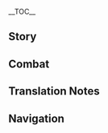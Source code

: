 {{CharacterTabs}}
{{LanguageTabs}}
{{Stub|1={{Meta/VO|tl=1|Japanese}}}}
__TOC__
==Story==
{{VO/Story
|character           = Xinyan
|language            = ja
|name                = 辛炎
|vo_01_01_title      = 初めまして…
|vo_01_01_subtitle   = Hello
|vo_01_01_file       = VO_{language}{character} Hello.ogg
|vo_01_01_tx         = アタイは辛炎、璃月港唯一のロックミュージシャンだ。最近、コンサートツアーをやろうと思っててな、えーと場所は…あんた、色んなところを巡ってる旅人だよな？アタイをその旅に加えろ！どこへ行こうと構わねぇ！
|vo_01_01_rm         = Atai wa Shin'en, Riiywe-kou yuuitsu no rokku myuujishan da. Saikin, konsaato tsuaa wo yarou to omottete na, eeto basho wa... Anta, ironna tokoro wo megutteru Tabibito da yo na? Atai wo sono tabi ni kuwaero! Doko he ikou to kamawanee!
|vo_01_01_tl         = 
|vo_02_01_title      = 世間話・勢い
|vo_02_01_subtitle   = Chat: Vigor
|vo_02_01_file       = VO_{language}{character} Chat - Vigor.ogg
|vo_02_01_tx         = ロックに欠かせないのが情熱だ&mdash;&mdash;おい、ぼーとしてないでさっさと動け！
|vo_02_01_rm         = Rokku ni kakasenai no ga jounetsu da{{lmdash}} Oi, boo to shitenaide sassato ugoke!
|vo_02_01_tl         = 
|vo_02_02_title      = 世間話・新曲
|vo_02_02_subtitle   = Chat: New Song
|vo_02_02_file       = VO_{language}{character} Chat - New Song.ogg
|vo_02_02_tx         = 一曲弾いてやろうか、アタイの新曲だぞ？
|vo_02_02_rm         = Ikkyoku hiite yarou ka, atai no shinkyoku da zo?
|vo_02_02_tl         = 
|vo_02_03_title      = 世間話・注目
|vo_02_03_subtitle   = Chat: Look!
|vo_02_03_file       = VO_{language}{character} Chat - Look.ogg
|vo_02_03_tx         = あっち見ろ！なんかすげえロックなものがあるみたいだぞ。
|vo_02_03_rm         = Acchi miro! Nanka sugee rokku na mono ga aru mitai da zo.
|vo_02_03_tl         = 
|vo_03_01_title      = 雨の日…
|vo_03_01_subtitle   = When It Rains
|vo_03_01_file       = VO_{language}{character} When It Rains.ogg
|vo_03_01_tx         = すげえ雨降ってるな…琴が濡れないように気をつけねーと。
|vo_03_01_rm         = Sugee ame futteru na... Koto ga nurenai you ni ki wo tsukenee to.
|vo_03_01_tl         = 
|vo_03_02_title      = 雷の日…
|vo_03_02_subtitle   = When Thunder Strikes
|vo_03_02_file       = VO_{language}{character} When Thunder Strikes.ogg
|vo_03_02_tx         = どうやらすぐには止んでくれないみたいだ…ん～、でもステージは延期しねーぞ！
|vo_03_02_rm         = Douyara sugu ni wa yande kurenai mitai da... N~, demo suteeji wa enki shinee zo!
|vo_03_02_tl         = 
|vo_03_03_title      = 雪の日…
|vo_03_03_subtitle   = When It Snows
|vo_03_03_file       = VO_{language}{character} When It Snows.ogg
|vo_03_03_tx         = うーん…この天気の中でどう観客を引きつけるか…そうだ！「猛吹雪の極限忍耐力ロック挑戦！」なんてやってみるのはどうだ？
|vo_03_03_rm         = Uun... Kono tenki no naka de dou kankyaku wo hikitsukeru ka... Sou da! "Moufubuki no Kyokugen Nintairyoku Rokku Chousen!" nante yatte miru no wa dou da?
|vo_03_03_tl         = 
|vo_03_04_title      = 暴風の日…
|vo_03_04_subtitle   = When the Wind Is Blowing
|vo_03_04_file       = VO_{language}{character} When the Wind Is Blowing.ogg
|vo_03_04_tx         = やばっ、どっか隠れないと髪型が乱れる！
|vo_03_04_rm         = Yaba', dokka kakurenai to kamigata ga midareru!
|vo_03_04_tl         = 
|vo_04_01_title      = おはよう…
|vo_04_01_subtitle   = Good Morning
|vo_04_01_file       = VO_{language}{character} Good Morning.ogg
|vo_04_01_tx         = おっす、さっきまで喉を開く練習をしてたんだ。今日も喉は絶好調だぞ。
|vo_04_01_rm         = Ossu, sakki made nodo wo hiraku renshuu wo shiteta nda. Kyou mo nodo wa zekkouchou da zo.
|vo_04_01_tl         = 
|vo_04_02_title      = こんにちは…
|vo_04_02_subtitle   = Good Afternoon
|vo_04_02_file       = VO_{language}{character} Good Afternoon.ogg
|vo_04_02_tx         = あがりあがり、ふわぁー&mdash;&mdash;用事がないんならちょっと寝てくる…
|vo_04_02_rm         = Agari agari, fuwaaa{{lmdash}} Youji ga nai n nara chotto nete kuru...
|vo_04_02_tl         = 
|vo_04_03_title      = こんばんは…
|vo_04_03_subtitle   = Good Evening
|vo_04_03_file       = VO_{language}{character} Good Evening.ogg
|vo_04_03_tx         = いよいよ開演だ、一緒に盛り上がろーぜ！
|vo_04_03_rm         = Iyo iyo kaien da, issho ni moriagaroo ze!
|vo_04_03_tl         = 
|vo_04_04_title      = おやすみ…
|vo_04_04_subtitle   = Good Night
|vo_04_04_file       = VO_{language}{character} Good Night.ogg
|vo_04_04_tx         = おーわかった、先に寝ろ。ん、アタイはいつ寝るかって？まずは琴の手入れをして、それから曲の編集だな。ハハ、ステージの後は余韻ですぐには眠れねーよ。
|vo_04_04_rm         = Oo wakatta, saki ni nero. N, atai wa itsu neru ka tte? Mazu wa koto no teire wo shite, sore kara kyoku no henshuu da na. Haha, suteeji no ato wa yoin de sugu ni wa murenee yo.
|vo_04_04_tl         = 
|vo_05_01_title      = {name}自身について・強面
|vo_05_01_subtitle   = About {character}: Frightening
|vo_05_01_file       = VO_{language}{character} About {character} - Frightening.ogg
|vo_05_01_tx         = あんた、アタイが怖くねーのか？ハハッ、みんなはアタイのことを刀みてーな目つきで、着てる服も喋り方もめちゃくちゃだーって言うんだ。ヤツらはアタイと目があったらすぐ逃げ出す。ああ、なんだかな…スタイルが違うってだけなのに、アタイ、別に化け物じゃねーし…
|vo_05_01_rm         = Anta, atai ga kowakunee no ka? Haha', minna wa atai no koto wo katana mitee na metsuki de, kiteru fuku mo shaberikata mo mecha-kucha daa tte iu nda. Yatsura wa atai to me ga attara sugu nigedasu. Aa, nanda ka na... Sutairu ga chigau tte dake na no ni, atai, betsu ni bakemono ja nee shi...
|vo_05_01_tl         = 
|vo_05_02_title      = {name}自身について・ロック
|vo_05_02_subtitle   = About {character}: Rock 'N' Roll
|vo_05_02_file       = VO_{language}{character} About {character} - Rock 'N' Roll.ogg
|vo_05_02_tx         = ロックはフォンテーヌから伝わってきたもんだから、まあ新種の文化ってとこだな。はぁ…でも璃月じゃ不人気なんだよ、うるさいって言って嫌うヤツが多くてな。だからアタイは、アタイのステージを観に来てくれる人に感謝してる、ハハハ。
|vo_05_02_rm         = Rokku wa Fonteenu kara tsutawatte kita mon dakara, maa shinshu no bunka tte toko da na. Haa... Demo Riiywe ja funinki na nda yo, urusai tte itte kirau yatsu ga ookute na. Dakara atai wa, atai no suteeji wo mi ni kite kureru hito ni kansha shiteru, hahaha.
|vo_05_02_tl         = 
|vo_06_01_title      = ライブ体験について…
|vo_06_01_subtitle   = About Us: The Audience
|vo_06_01_file       = VO_{language}{character} About Us - The Audience.ogg
|vo_06_01_tx         = アタイのステージを見に来たのか？ハハハ、じゃーもっと前に来い！前の方がもっと盛り上がるぞ。ンンッ、そんじゃ璃月港でここしかない限定ライブ始めるぞ！
|vo_06_01_rm         = Atai no suteeji wo mi ni kita no ka? Hahaha, jaa motto mae ni koi! Mae no hou ga motto moriagaru zo. Nn', sonja Riiywe-kou de koko shika nai gentei raibu hajimeru zo!
|vo_06_01_tl         = 
|vo_06_02_title      = 意気投合について…
|vo_06_02_subtitle   = About Us: Kindred Spirits
|vo_06_02_friendship = 6
|vo_06_02_file       = VO_{language}{character} About Us - Kindred Spirits.ogg
|vo_06_02_tx         = あんたとはわりと意気投合したが、あんたはこの世界の人間じゃないんだったな。まあ、それならこの世界のルールを気にせずに済むし&mdash;&mdash;それこそ人生ってもんだろ！つまんねぇルールとかさっさとなくなっちゃえばいい。縛られずに自由に生きるべきだと思わねぇか？
|vo_06_02_rm         = Anta to wa wari to iki-tougou shita ga, anta wa kono sekai no ningen ja nai ndatta na. Maa, sore nara kono sekai no ruuru wo ki ni sezu ni sumu shi{{lmdash}} Sore koso jinsei tte mon daro! Tsumannee ruuru to ka sassato naku nacchaeba ii. Jibararezu ni jiyuu ni ikiru beki da to omowanee ka?
|vo_06_02_tl         = 
|vo_06_03_title      = 招待について…
|vo_06_03_subtitle   = About Us: Invitation
|vo_06_03_friendship = 6
|vo_06_03_file       = VO_{language}{character} About Us - Invitation.ogg
|vo_06_03_tx         = アタイのロックにもっと音楽的な要素を加えてぇなって思ってる。なっ、あんたリズム感やばいからドラムでもやってみねぇか？やったことない？大丈夫だってビビんなよ。要するに勢いだ勢い！やってみろ、あんたセンスあるから絶対うまくやれるはずだって！
|vo_06_03_rm         = Atai no rokku ni motto ongakuteki na youso wo kuwaetee na tte omotteru. Na', anta rizumu-kan yabai kara doramu demo yatte minee ka? Yatta koto nai? Daijoubu da tte bibinna yo. You suru ni ikioi da ikioi! Yatte miro, anta sensu aru kara zettai umaku yareru hazu da tte!
|vo_06_03_tl         = 
|vo_07_01_title      = 「神の目」について…
|vo_07_01_subtitle   = About the [[Vision]]
|vo_07_01_friendship = 4
|vo_07_01_file       = VO_{language}{character} About the Vision.ogg
|vo_07_01_tx         = 「神の目」の炎をロックの伴奏に使うヤツは、テイワット中探してもアタイしかいねぇだろうな。この力にもっと畏敬の念を抱くべきだーって批判するヤツもいるけど。……神様が「神の目」をアタイにくれた以上、アタイの使い方だって一応神に認められてるってコトだよな？
|vo_07_01_rm         = "Kami no Me" no honoo wo rokku no bansou ni tsukau yatsu wa, Teiwatto-juu sagashite mo atai shika inee darou na. Kono chikara ni motto ikei no nen wo idaku beki daa tte hihan suru yatsu mo iru kedo. ......Kami-sama ga "Kami no Me" wo atai ni kureta ijou, atai no tsukaikata datte ichiou kami ni mitomerareteru tte koto da yo na?
|vo_07_01_tl         = 
|vo_07_02_title      = シェアしたいこと・名付ける
|vo_07_02_subtitle   = Something to Share: Naming
|vo_07_02_file       = VO_{language}{character} Something to Share - Naming.ogg
|vo_07_02_tx         = この琴はアタイが作ったんだ。ホントはフォンテーヌのロック楽器みたいなのが作りたかったんだけど、作っていくうち、だんだん違うものになっちまってさ。こいつにはずっと名前をつけようとしてるんだが…例えば「炎琴」や「砕玉」とか、「定山」とか、でもなんかイマイチなんだよな…あんたなんかいい案ないか？
|vo_07_02_rm         = Kono koto wa atai ga tsukutta nda. Honto wa Fonteenu no rokku gakki mitai na no ga tsukuritakatta nda kedo, tsukutte iku uchi, dandan chigau mono ni nacchimatte sa. Koitsu ni wa zutto namae wo tsukeyou to shiteru nda ga... Tateoba "Enkin" ya "Saigyoku" toka, "Teizan" toka, demo nanka imaichi na nda yo na... Anta nanka ii an nai ka?
|vo_07_02_tl         = 
|vo_07_03_title      = シェアしたいこと・宴楽
|vo_07_03_subtitle   = Something to Share: Opera
|vo_07_03_file       = VO_{language}{character} Something to Share - Opera.ogg
|vo_07_03_tx         = あんた「宴楽」って知ってるか？金持ちが宴会で聴く音楽のことなんだけど。「こいつがすごいぞ」って煽ったり、「あいつがとんでもねえ」って歌ったりするんだ…そんなことに音楽を使うなんて、ああ、全然ロックじゃねぇ。
|vo_07_03_rm         = Anta "engaku" tte shitteru ka? Kanemochi ga engaku de kiku ongaku no koto na nda kedo. "Koitsu ga sugoi zo" tte aottari, "Aitsu ga tondemonee" tte utattari suru nda... Sonna koto ni ongaku wo tsukau nante, aa, zenzen rokku ja nee.
|vo_07_03_tl         = 
|vo_07_04_title      = 興味のあること…
|vo_07_04_subtitle   = Interesting Things
|vo_07_04_file       = VO_{language}{character} Interesting Things.ogg
|vo_07_04_tx         = 一番気に入ってるステージ衣装は、「霓裳花」で編んだ服だな。あんたも花くらいは見たことあるんじゃないか？赤くて情熱的なんだ！それにアタイのロックと最高に合う！
|vo_07_04_rm         = Ichiban ki ni natteru suteeji ishou wa, "geishoubana" de anda fuku da na. Anta mo hana kurai wa mita koto aru nja nai ka? Akakute jounetsuteki na nda! Sore ni atai no rokku to saikou ni au!
|vo_07_04_tl         = 
|vo_08_01_title      = 香菱について…
|vo_08_01_subtitle   = About [[Xiangling]]
|vo_08_01_friendship = 4
|vo_08_01_file       = VO_{language}{character} About Xiangling.ogg
|vo_08_01_tx         = アタイはよく「万民堂」で夜食を食べるんだけど、香菱が忙しくない時はいつも話しかけてくれるんだ。たまに、遅くまで二人で話しこんじゃったりさ。うん？何を注文したかって？あー…ぶっちゃけアタイが注文するんじゃなくって、香菱が作ってくれたものを食べてるだけなんだ。ハハハ、だから料理は毎回変わる、味もな。もうあの子のことは料理界の「ロックスター」って呼んでも全然いいと思うんだよなー！
|vo_08_01_rm         = Atai wa yoku "Banmindou" de yashoku wo taberu nda kedo, Shanrin ga isogashikunai toki wa itsumo hanashikakete kureru nda. Tama ni, osoku made futari de hanashi konjattari sa. Un? Nani wo chuumon shita ka tte? Aa... Bucchake atai ga chuumon suru nja nakute, Shanrin ga tsukutte kureta mono wo tabeteru dake na nda. Hahaha, dakara ryouri wa maikai kawaru, aji mo na. Mou ano ko no koto wa ryouri-kai no "rokkusutaa" tte yonde mo zenzen ii to omou nda yo naa!
|vo_08_01_tl         = 
|vo_08_02_title      = 鍾離について…
|vo_08_02_subtitle   = About [[Zhongli]]
|vo_08_02_friendship = 4
|vo_08_02_file       = VO_{language}{character} About Zhongli.ogg
|vo_08_02_tx         = 昔、誰もアタイのロックを聞いてくれなかった。でもある日、「うちでやってみないか？合格すれば常駐の歌手として雇う」って急に彼に誘われてさ。やっとアタイの音楽を理解してくれるヤツが現れたって嬉しくてその話に乗ったんだけど。結局現地に行ってみたら、彼が葬儀業者の「往生堂」の客卿だったことを知った…どう考えてもアタイの音楽に合うわけないだろ、変なヤツだよ。
|vo_08_02_rm         = Mukashi, dare mo atai no rokku wo kiite kurenakatta. Demo aru hi, "Uchi de yatte minai ka? Goukaku sureba jouchuu no kashu toshite yatou" tte kyuu ni kare ni sasowarete sa. Yatto atai no ongaku wo rikai shite kureru yatsu ga arawareta tte ureshikute sono hanashi ni notta nda kedo. Kekkyoku genchi ni itte mitara, kare ga sougi gyousha no "Oujou-dou" no kakkei datta koto wo shitta... Dou kangaete mo atai no ongaku ni au wake nai daro, hen na yatsu da yo.
|vo_08_02_tl         = 
|vo_08_03_title      = 凝光について…
|vo_08_03_subtitle   = About [[Ningguang]]
|vo_08_03_friendship = 4
|vo_08_03_file       = VO_{language}{character} About Ningguang.ogg
|vo_08_03_tx         = あんた、千岩軍って知ってるだろ？ヤツらには、いつもアタイのライブをダメにされてきてさ。ここにステージを作るのは禁止だとか、そこはダメだとかホント面倒くさい連中だよ…でも、アタイがそのことを総務司にクレーム入れたら、あの「天権」が璃月のナントカを改訂してくれたみたいでさ…とにかく、そのナントカってルールで今後はステージを専用スペースに建てることになって、事前申請もしなくちゃいけなくなった、あ～…相変わらず面倒くせぇ。まあでも、昔みたいにあちこち追い出されず済むようになったよ。
|vo_08_03_rm         = Anta, Sengangun tte shitteru daro? Yatsura ni wa, itsumo atai no raibu wo dame ni sarete kite sa. Koko ni suteeji wo tsukuru no wa kinshi da to ka, soko wa dame da to ka honto mendokusai renchuu da yo... Demo, atai ga sono koto wo Soumu-shi ni kureemu iretara, ano "Tenchuen" ga Riiywe no nantoka wo kaitei shite kureta mitai de sa... Tonikaku, sono nantoka tte ruuru de kongo wa suteeji wo sen'you supeesu ni tateru koto ni natte, jizen shinsei mo shinakucha ikenaku natta, a~... Aikawarazu mendokusee. Maa demo, mukashi mitai ni achikochi oidasarezu sumu you ni natta yo.
|vo_08_03_tl         = 
|vo_08_04_title      = 白朮について…
|vo_08_04_subtitle   = About [[Baizhu]]
|vo_08_04_friendship = 4
|vo_08_04_file       = VO_{language}{character} About Baizhu.ogg
|vo_08_04_tx         = 白朮先生が処方してくれる薬は喉のケアにめっちゃ良いんだ。で、過去にお礼を言いに彼の前で即興ロック演奏したら…彼の蛇が気絶しちゃってさ。あれ以来あの蛇、アタイを見かけると必死に白朮先生の服の中に逃げようとするんだ、ハハハ。あとで聞いたけど、蛇って振動にすっごい敏感らしいな。
|vo_08_04_rm         = Byakujutsu-sensei ga shohou shite kureru kusuri wa nodo no kea ni meccha ii nda. De, kako ni o-rei wo ii ni kare no mae de sokkyou rokku ensou shitara... Kare no hebi ga kizetsu shichatte sa. Are irai ano hebi, atai wo mikakeru to hisshi ni Byakujutsu-sensei no fuku no naka ni nigeyou to suru nda, hahaha. Ato de kiita kedo, hebi tte shindou ni suggoi binkan rashii na.
|vo_08_04_tl         = 
|vo_08_05_title      = 北斗について…
|vo_08_05_subtitle   = About [[Beidou]]
|vo_08_05_friendship = 4
|vo_08_05_file       = VO_{language}{character} About Beidou.ogg
|vo_08_05_tx         = 彼女か？率直で肝っ玉がでかくて気が合うヤツだよ。「死兆星」号の武勇伝がマジでかっこいい、あの話からロックのインスピレーションをたくさんもらったぜ！ハハハ、特別に、あいつらに歌を作ったこともある。今じゃアタイが歌い始めたら、ほとんどの船員が一緒に歌ってくれる、もう船歌でいいんじゃないかって思うね！
|vo_08_05_rm         = Kanojo ka? Socchoku de kimottama ga dekakute ki ga au yatsu da yo. "Shichousei"-go no buyuuden ga maji de kakkoii, ano hanashi kara rokku no insupireeshon wo takusan moratta ze! Hahaha, tokubetsu ni, aitsura ni uta wo tsukutta koto mo aru. Ima ja atai ga utaihajimetara, hotondo no sen'in ga issho ni utatte kureru, mou funauta de ii nja nai ka tte omou ne!
|vo_08_05_tl         = 
|vo_08_06_title      = 重雲について…
|vo_08_06_subtitle   = About [[Chongyun]]
|vo_08_06_friendship = 4
|vo_08_06_file       = VO_{language}{character} About Chongyun.ogg
|vo_08_06_tx         = あいつは最っ高に面白い！物静かで暗いヤツに見えるけど、全然違うぞ。昔、あいつが友達に連れて来られた時にステージ上にいるアタイに話しかけてきたんだけど、周りがうるさくて聞こえなくって。そしたら次の瞬間、いきなりステージに上がってアタイと一緒に歌い始めたんだ、しかもこれがめっちゃロックだったワケ。こーいうのがいわゆる「人は見かけによらない」っていうヤツなんだな！
|vo_08_06_rm         = Aitsu wa saikkou ni omoshiroi! Monoshizuka de kurai yatsu ni mieru kedo, zenzen chigau zo. Mukashi, aitsu ga tomodachi ni tsurete korareta toki ni suteeji-ue ni iru atai ni hanashikakete kita nda kedo, mawari ga urusakute kikoenaku tte. Soshitara tsugi no shunkan, ikinari suteeji ni agatte atai to issho ni utaihajimeta nda, shikamo kore ga meccha rokku datta wake. koo iu no ga iwayuru "hito wa mikake ni yoranai" tte iu yatsu na nda na!
|vo_08_06_tl         = 
|vo_08_07_title      = 胡桃について…
|vo_08_07_subtitle   = About [[Hu Tao]]
|vo_08_07_friendship = 4
|vo_08_07_file       = VO_{language}{character} About Hu Tao.ogg
|vo_08_07_tx         = 彼女、往生堂の堂主なのに、いっつも楽しそうな顔をしてんだよな、ちょっと何考えてんのか分かんねぇ。街中で会っても堂々とアタイに声を掛けてくるんだけど、「火遊びが好きな人は、商売繁盛のための保障ですね。」とか変なこと言っててよ…ちょ、ちょっと不気味だよな。
|vo_08_07_rm         = Kanojo, Oujou-dou no doushu na no ni, ittsumo tanoshisou na kao wo shite nda yo na, chotto nani kangaeten no ka wakannee. Machinaka de atte mo doudou to atai ni koe wo kakete kuru nda kedo, "Hiasobi ga suki na hito wa, shoubaihanjou no tame no hoshou desu ne." to ka hen na koto ittete yo... Cho, chotto bukimi da yo na.
|vo_08_07_tl         = 
|vo_08_08_title      = 雲菫について…
|vo_08_08_subtitle   = About [[Yun Jin]]
|vo_08_08_friendship = 4
|vo_08_08_file       = VO_{language}{character} About Yun Jin.ogg
|vo_08_08_tx         = こっそり教えてやるけど、誰にも言うなよ。あの人、ガチのロックファンなんだ。どんだけ忙しくても、アタイのライブを週に3回以上は見に来る。「和裕茶館」の看板娘っていったら、琴棋書画とか花鳥風月みたいなのを好むイメージだよな？きっと普段からストレス溜めてるにちげえねぇよ、ハハ。
|vo_08_08_rm         = Kossori oshiete yaru kedo, dare ni mo iu na yo. Ano hito, gachi no rokku fan na nda. Dondake isogashikute mo, atai no raibu wo shuu ni 3-kai ijou wa mi ni kuru. "Wayuu Chakan" no kanban musume tte ittara kinkishoga to ka kachoufuugetsu mitai na no wo konomu imeeji da yo na? Kitto fudan kara sutoresu tameteru ni shigeenee yo, haha.
|vo_08_08_tl         = 
|vo_09_01_title      = {name}を知る・1
|vo_09_01_subtitle   = More About {character}: I
|vo_09_01_file       = VO_{language}{character} More About {character} - 01.ogg
|vo_09_01_tx         = アタイを知りたい？ハハッ、フツーのヤツならアタイと目があった時点で逃げ出すぞ、あんた変わってるな。いいよ、じゃ…まずアタイのロックから教えてやろうか！
|vo_09_01_rm         = Atai wo shiritai? Haha', futsuu no yatsu nara atai to me ga atta jiten de nigedasu zo, anta kawatteru na. Ii yo, ja... Mazu atai no rokku kara oshiete yarou ka!
|vo_09_01_tl         = 
|vo_09_02_title      = {name}を知る・2
|vo_09_02_subtitle   = More About {character}: II
|vo_09_02_friendship = 3
|vo_09_02_file       = VO_{language}{character} More About {character} - 02.ogg
|vo_09_02_tx         = 子供の頃、もっと女の子らしくしろって言われてきた。いろんなことを学ばされたけど、センスがないからうまく行くわけもなくてな、それで散々なこと言われたよ。でもロックは違う、教える人がいなくてもアタイはちゃんとできる。なのにそれでも「女の子らしくない」って言われる。フン、これが偏見っていうやつさ。
|vo_09_02_rm         = Kodomo no koro, motto onna no ko rashiku shiro tte iwarete kita. Ironna koto wo manabasareta kedo, sensu ga nai kara umaku iku wake mo nakute na, sore de sanzan na koto iwareta yo. Demo rokku wa chigau, oshieru hito ga inakute mo atai wa chanto dekiru. Na no ni sore demo "Onna no ko rashikunai" tte iwareru. Fun, kore ga henken tte iu yatsu sa.
|vo_09_02_tl         = 
|vo_09_03_title      = {name}を知る・3
|vo_09_03_subtitle   = More About {character}: III
|vo_09_03_friendship = 4
|vo_09_03_file       = VO_{language}{character} More About {character} - 03.ogg
|vo_09_03_tx         = 昨日のアタイと今日のアタイの違いに気付いたか？あんたに会うため、出かける前に顔のマッサージをしたんだ。それに目と口の筋肉をほぐすために鏡に向かって笑顔の練習もしたんだぞ？どうだ？いつもより優しく見えるよな？うん？…いつもより怖くなった？ふん…
|vo_09_03_rm         = Kinou no atai to kyou no atai no chigai ni kidzuita ka? Anta ni au tame, dekakeru mae ni kao no massaaji wo shita nda. Sore ni me to kuchi no kinniku wo hogusu tame ni kagami ni mukatte egao no renshuu mo shita nda zo? Dou da? Itsumo yori yasashiku mieru yo na? Un? ...Itsumo yori kowaku natta? Fun...
|vo_09_03_tl         = 
|vo_09_04_title      = {name}を知る・4
|vo_09_04_subtitle   = More About {character}: IV
|vo_09_04_friendship = 5
|vo_09_04_file       = VO_{language}{character} More About {character} - 04.ogg
|vo_09_04_tx         = 琴の練習に付き合って疲れたろ！そろそろ昼めしの時間だ。一緒に食べよーぜ、あんたの分まで作ったんだ！具はトマト、ソーセージに卵焼き…あん？こんなことするヤツに見えないって？バッ、バカにすんなよ！料理とか、可愛く盛り付けたりとか、べっ、別にいいじゃんかよ！
|vo_09_04_rm         = Koto no renshuu ni tsukiatte tsukaretaro! Sorosoro hirumeshi no jikan da. Issho ni tabeyoo ze, anta no bun made tsukutta nda! Gu wa tomato, sooseeji ni tamagoyaki... An? Konna koto suru yatsu ni mienai tte? Ba', baka ni sunna yo! Ryouri to ka, kawaiku moritsuketari to ka, be', betsu ni ii jan ka yo!
|vo_09_04_tl         = 
|vo_09_05_title      = {name}を知る・5
|vo_09_05_subtitle   = More About {character}: V
|vo_09_05_friendship = 6
|vo_09_05_file       = VO_{language}{character} More About {character} - 05.ogg
|vo_09_05_tx         = アタイはロックの反骨精神を崇拝してる。だからって、常に反抗的に生きてるってわけじゃないぞ。アタイだって普通の生活を過ごしてるよ。裁縫をして楽しんだり、花や魚を育てたり、可愛い料理を作ったり、好きなことしてる。それから…好きな人を作る、とか、な？
|vo_09_05_rm         = Atai wa rokku no hankotsuseishin wo suuhai shiteru. Dakara tte, tsune ni hankou-teki ni ikiteru tte wake ja nai zo. Atai da tte futsuu no seikatsu wo sugoshiteru yo. Saihou wo shite tanoshindari, hana ya sakana wo sodatetari, kawaii ryouri wo tsukuttari, suki na koto shiteru. Sore kara... Suki na hito wo tsukuru, to ka, na?
|vo_09_05_tl         = 
|vo_10_01_title      = {name}の趣味…
|vo_10_01_subtitle   = {character}'s Hobbies
|vo_10_01_file       = VO_{language}{character} Hobbies.ogg
|vo_10_01_tx         = 趣味はもちろんロック！あんた、今まで何かに全力で打ち込んだ経験はあるか？好きなものとひとつになった時、時間も空間も何もかも忘れて、全力で楽しんで、全力で発散する&mdash;&mdash;そう！この酔いしれるような感覚、もう何百回、何千回とやっても飽きねぇよ！
|vo_10_01_rm         = Shumi wa mochiron rokku! Anta, ima made nani ka ni zenryoku de uchikonda keiken wa aru ka? Suki na mono to hitotsu ni natta toki, jikan mo kuukan mo nani mo ka mo wasurete, zenryoku de tanoshinde, zenryoku de hassan suru{{lmdash}} Sou! Kono yoishireru you na kankaku, mou nanbyakkai, nanzenkai to yatte mo akinee yo!
|vo_10_01_tl         = 
|vo_10_02_title      = {name}の悩み…
|vo_10_02_subtitle   = {character}'s Troubles
|vo_10_02_file       = VO_{language}{character} Troubles.ogg
|vo_10_02_tx         = 悩みは街中の子供と目があったら、絶対泣かすこと。ああ、もっと優しく見える方法はないのか。思いついた方法は全部試したけど、全然効果がなかったんだ…
|vo_10_02_rm         = Nayami wa machijuu no kodomo to me ga attara, zettai nakasu koto. Aa, motto yasashiku mieru houhou wa nai no ka. Omoitsuita houhou wa zenbu tameshita kedo, zenzen kouka ga nakatta nda...
|vo_10_02_tl         = 
|vo_10_03_title      = 好きな食べ物…
|vo_10_03_subtitle   = Favorite Food
|vo_10_03_file       = VO_{language}{character} Favorite Food.ogg
|vo_10_03_tx         = 璃月港船舶局の昼めしはまじで旨い！脂っこくてお肉もいっぱい入っててさ。種類は少ねーけどアタイは飽きない！アタイから言わせれば、賄いのためだけに船舶局で一日働く価値はあるね。
|vo_10_03_rm         = Riiywe-kou senpakukyoku no hirumeshi wa maji de umai! Aburakkokute o-niku mo ippai haitte te sa. Shurui wa sukunee kedo atai wa akinai! Atai kara iwasereba, makanai no tame dake ni senpakukyoku de ichinichi hataraku kachi wa aru ne.
|vo_10_03_tl         = 
|vo_10_04_title      = 嫌いな食べ物…
|vo_10_04_subtitle   = Least Favorite Food
|vo_10_04_file       = VO_{language}{character} Least Favorite Food.ogg
|vo_10_04_tx         = 好き嫌いはほぼねーけど、あっさりした料理は嫌いだな。しょっぱいとか辛いとか、味がしっかりついた食べ物こそ料理って感じがする。もし「真珠翡翠白玉湯」しか料理がなかったとしたら、あらかじめ唐辛子とソースを用意しとく。
|vo_10_04_rm         = Sukikirai wa hobo nee kedo, assari shita ryouri wa kirai da na. Shoppai to ka karai to ka, aji ga shikkari tsuita tabemono koso ryouri tte kanji ga suru. Moshi "Shinju Hisui Shirotama Suupu" shika ryouri ga nakatta to shitara, arakajime tougarashi to soosu wo youi shitoku.
|vo_10_04_tl         = 

|vo_11_01_title      = 贈り物を受け取る・1<!-- Receiving a Gift -->
|vo_11_01_subtitle   = Receiving a Gift: I
|vo_11_01_file       = VO_{language}{character} Receiving a Gift - 01.ogg
|vo_11_01_tx         = 自然と体がリズムに乗ってきたぜ。ロックな料理だな！
|vo_11_01_rm         = Shizen to karada ga rizumu ni notte kita ze. Rokku na ryouri da na!
|vo_11_01_tl         = 
|vo_11_02_title      = 贈り物を受け取る・2
|vo_11_02_subtitle   = Receiving a Gift: II
|vo_11_02_file       = VO_{language}{character} Receiving a Gift - 02.ogg
|vo_11_02_tx         = 味は悪くない。ただ「パンチ」がちっと足りねぇな…アタイが盛ってやろうか？
|vo_11_02_rm         = Aji wa warukunai. Tada "panchi" ga chotto tarinee na... Atai ga sakatte yarou ka?
|vo_11_02_tl         = 
|vo_11_03_title      = 贈り物を受け取る・3
|vo_11_03_subtitle   = Receiving a Gift: III
|vo_11_03_file       = VO_{language}{character} Receiving a Gift - 03.ogg
|vo_11_03_tx         = 調味料を足してから食べたいんだけど、いいよな？
|vo_11_03_rm         = Choumiryou wo tashite kara tabetai nda kedo, ii yo na?
|vo_11_03_tl         = 
|vo_12_01_title      = 誕生日…
|vo_12_01_subtitle   = Birthday
|vo_12_01_file       = VO_{language}{character} Birthday.ogg
|vo_12_01_tx         = 誕生日おめでと！なっ、見てみろ、あんたのために特別に作った刺繍だ。フォンテーヌの人形を参考にして、アタイたち二人を模して縫ったんだ、最っ高に可愛いだろ？…なんだよその目は？アタイが刺繍できるってそんな変なことか？
|vo_12_01_rm         = Tanjoubi omodeto! Na', mite miro, anta no tame ni tokubetsu ni tsukutta shishuu da. Fonteenu no ningyou wo sankou ni shite, atai-tachi futari wo moshite nutta nda, saikkou ni kawaii daro? ...Nanda yo sono me wa? Atai ga shishuu dekiru tte sonna hen na koto ka?
|vo_12_01_tl         = 
|vo_13_01_title      = 突破した感想・起
|vo_13_01_subtitle   = Feelings About Ascension: Intro
|vo_13_01_ascension  = 1
|vo_13_01_file       = VO_{language}{character} Feelings About Ascension -  01.ogg
|vo_13_01_tx         = うん！このリズムだ！
|vo_13_01_rm         = Un! Kono rizumu da!
|vo_13_01_tl         = 
|vo_13_02_title      = 突破した感想・承
|vo_13_02_subtitle   = Feelings About Ascension: Building Up
|vo_13_02_ascension  = 2
|vo_13_02_file       = VO_{language}{character} Feelings About Ascension -  02.ogg
|vo_13_02_tx         = アッツアツの絶好調！今度のステージを楽しみにしてな！
|vo_13_02_rm         = Attsu-atsu no zekkouchou! Kondo no suteeji wo tanoshimi ni shite na!
|vo_13_02_tl         = 
|vo_13_03_title      = 突破した感想・転
|vo_13_03_subtitle   = Feelings About Ascension: Climax
|vo_13_03_ascension  = 4
|vo_13_03_file       = VO_{language}{character} Feelings About Ascension -  03.ogg
|vo_13_03_tx         = こんなに力を身につけた今なら、これまで作れなかったロックを生み出せるかもしれない！ありがとな、アタイの新作はあんたの期待を裏切ったりしねーぞ！
|vo_13_03_rm         = Konna ni chikara wo mi ni tsuketa ima nara, kore made tsukurenakatta rokku wo umidaseru kamo shirenai! Arigato na, atai no shinsaku wa anta no kitai wo uragittari shinee zo!
|vo_13_03_tl         = 
|vo_13_04_title      = 突破した感想・結
|vo_13_04_subtitle   = Feelings About Ascension: Conclusion
|vo_13_04_ascension  = 6
|vo_13_04_file       = VO_{language}{character} Feelings About Ascension -  04.ogg
|vo_13_04_tx         = やっばい！あんたの「パッション」、最っ高に感じた！そんじゃ、あんたのためだけのロックを、あんたのためだけに歌ってやるよ！
|vo_13_04_rm         = Yabbai! Anta no "passhon", saikkou ni kanjita! Sonja, anta no tame dake no rokku wo, anta no tame dake ni utatte yaru yo!
|vo_13_04_tl         = 
}}

==Combat==
{{Combat VO
|character           = Xinyan
|language            = ja
|skill_1_tx          = リズムに乗れるかい？
|skill_1_tl          = Can you catch the rhythm?
|skill_1_rm          = Rizumu ni noreru kai?
|skill_2_tx          = もっと熱くなれ！
|skill_2_tl          = Turn up the heat!
|skill_2_rm          = Motto atsuku nare!
|skill_3_tx          = 火花を散らせ！
|skill_3_tl          = Scatter the sparks!
|skill_3_rm          = Hibana wo chirase!
|burst_1_tx          = ロックの時間だぞ！
|burst_1_tl          = Time for rock!
|burst_1_rm          = Rokku no jikan da zo!
|burst_2_tx          = 反逆の歌を奏でろ！
|burst_2_tl          = Play the song of rebellion!
|burst_2_rm          = Hangyaku no uta wo kanadero!
|burst_3_tx          = アタイの最強の音を聞け！
|burst_3_tl          = Hear my strongest sound!
|burst_3_rm          = Atai no saikyou no oto wo kike!
|sprint-s_1_file     = Sprint Start 01,Sprint Start 02,Sprint Start 03
|glider_1_file       = Deploying Wind Glider 01,Deploying Wind Glider 02,Deploying Wind Glider 03

|chest_1_tx          = めでたいな、一曲演奏するぜ！
|chest_1_tl          = That's great, I'll play a song for you!
|chest_1_rm          = Medetai na, ikkyoku ensou suru ze!
|chest_2_tx          = 「ロック」じゃねぇか！
|chest_2_tl          = That's what I call "Rocking"!
|chest_2_rm          = "Rokku" ja nee ka!
|chest_3_tx          = ハイになってきたぜ！
|chest_3_tl          = I'm getting hyped!
|chest_3_rm          = Hai ni natte kita ze!
|low-hp_1_tx         = まだイントロだ…
|low-hp_1_tl         = Still the intro...
|low-hp_1_rm         = Mada intoro da...
|low-hp_2_tx         = 音楽性がやばいな。
|low-hp_2_tl         = What a crazy musicality.
|low-hp_2_rm         = Ongaku-sei ga yabai na.
|low-hp_3_tx         = この程度、もう慣れた。
|low-hp_3_tl         = I'm used to this much.
|low-hp_3_rm         = Kono teido, mou nareta.

|ally-low-hp_1_tx    = アタイのロックが援護する。
|ally-low-hp_1_tl    = My rock will back you up.
|ally-low-hp_1_rm    = Atai no rokku ga engo suru.
|ally-low-hp_2_tx    = こんなのはロックじゃねぇ！
|ally-low-hp_2_tl    = This isn't Rocking!
|ally-low-hp_2_rm    = Konna no wa rokku ja nee!

|fallen_1_tx         = リズムが……乱れた。
|fallen_1_tl         = The rhythm... got messed up.
|fallen_1_rm         = Rizumu ga...... midareta.
|fallen_2_tx         = 情熱が…足りなかった…
|fallen_2_tl         = I didn't have... enough passion...
|fallen_2_rm         = Jounetsu ga... tarinakatta...
|fallen_3_tx         = 音程を…取るべきだったか…
|fallen_3_tl         = I should have.. tuned the notes...
|fallen_3_rm         = Ontei wo... toru beki datta ka...
|hit-l_1_file        = Light Hit Taken 02
|hit-l_1_tx          = 全然ロックじゃねぇ！
|hit-l_1_tl          = This isn't Rocking at all!
|hit-l_1_rm          = Zenzen rokku ja nee.
|hit-l_2_file        = Light Hit Taken 01,Light Hit Taken 03,Light Hit Taken 04,Light Hit Taken 05,Light Hit Taken 06
|hit-h_1_file        = Heavy Hit Taken 02
|hit-h_1_tx          = ちっ！アタイの琴がっ！
|hit-h_1_tl          = Tch! My guitar!<ref group="TN •">She refers to her guitar as a {{ja|琴}}, meaning a traditional Chinese stringed instrument in this case.</ref>
|hit-h_1_rm          = Chi'! Atai no koto ga'!
|hit-h_2_file        = Heavy Hit Taken 01,Heavy Hit Taken 03,Heavy Hit Taken 04,Heavy Hit Taken 05,Heavy Hit Taken 06
|join_1_tx           = アタイの出番だ！
|join_1_tl           = It's my time to shine!
|join_1_rm           = Atai no deban da!
|join_2_tx           = 最っ高にロックなチョイスだ！
|join_2_tl           = What a rocking choice!
|join_2_rm           = Saikou ni rokku-na choisu da!
|join_3_tx           = 一緒に演奏しよーぜ！
|join_3_tl           = Let's play a song together!
|join_3_rm           = Issho ni ensou shiyoo ze!

|idle_1_file         = Standby 01
|idle_1_tx           = ''(Not recorded in Profile)''

|atk-l_1_file        = Light Attack 01,Light Attack 02,Light Attack 03,Light Attack 04,Light Attack 05,Light Attack 06,Light Attack 07
|atk-m_1_file        = Mid Attack 01,Mid Attack 02,Mid Attack 03
|atk-h_1_file        = Heavy Attack 01,Heavy Attack 02,Heavy Attack 03
|climb_1_file        = Climbing 01,Climbing 02,Climbing 03,Climbing 04,Climbing 05
|climb-b_1_file      = Climbing Breath 01,Climbing Breath 02,Climbing Breath 03
|jump_1_file         = Jumping 01,Jumping 02,Jumping 03,Jumping 04,Jumping 05
}}

==Translation Notes==
{{Reflist|group=TN •}}

==Navigation==
{{Character Navbox|link type=vo-ja}}